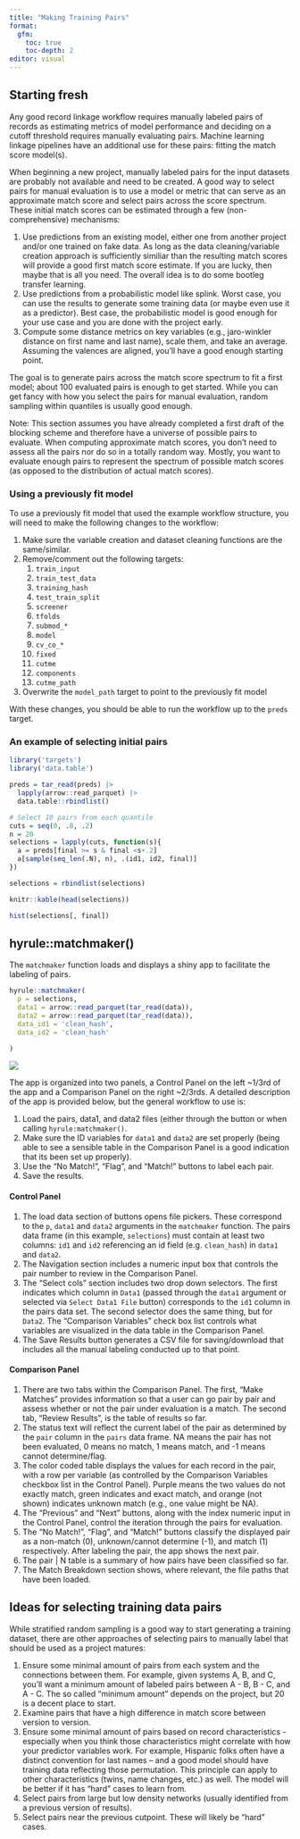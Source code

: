```yaml
---
title: "Making Training Pairs"
format: 
  gfm:
    toc: true
    toc-depth: 2
editor: visual
---
```


## Starting fresh

Any good record linkage workflow requires manually labeled pairs of records as estimating metrics of model performance and deciding on a cutoff threshold requires manually evaluating pairs. Machine learning linkage pipelines have an additional use for these pairs: fitting the match score model(s).

When beginning a new project, manually labeled pairs for the input datasets are probably not available and need to be created. A good way to select pairs for manual evaluation is to use a model or metric that can serve as an approximate match score and select pairs across the score spectrum. These initial match scores can be estimated through a few (non-comprehensive) mechanisms:

1.  Use predictions from an existing model, either one from another project and/or one trained on fake data. As long as the data cleaning/variable creation approach is sufficiently similiar than the resulting match scores will provide a good first match score estimate. If you are lucky, then maybe that is all you need. The overall idea is to do some bootleg transfer learning.
2.  Use predictions from a probabilistic model like splink. Worst case, you can use the results to generate some training data (or maybe even use it as a predictor). Best case, the probabilistic model is good enough for your use case and you are done with the project early.
3.  Compute some distance metrics on key variables (e.g., jaro-winkler distance on first name and last name), scale them, and take an average. Assuming the valences are aligned, you'll have a good enough starting point.

The goal is to generate pairs across the match score spectrum to fit a first model; about 100 evaluated pairs is enough to get started. While you can get fancy with how you select the pairs for manual evaluation, random sampling within quantiles is usually good enough.

Note: This section assumes you have already completed a first draft of the blocking scheme and therefore have a universe of possible pairs to evaluate. When computing approximate match scores, you don't need to assess all the pairs nor do so in a totally random way. Mostly, you want to evaluate enough pairs to represent the spectrum of possible match scores (as opposed to the distribution of actual match scores).

### Using a previously fit model

To use a previously fit model that used the example workflow structure, you will need to make the following changes to the workflow:

1.  Make sure the variable creation and dataset cleaning functions are the same/similar.
2.  Remove/comment out the following targets:
    1.  `train_input`
    2.  `train_test_data`
    3.  `training_hash`
    4.  `test_train_split`
    5.  `screener`
    6.  `tfolds`
    7.  `submod_*`
    8.  `model`
    9.  `cv_co_*`
    10. `fixed`
    11. `cutme`
    12. `components`
    13. `cutme_path`
3.  Overwrite the `model_path` target to point to the previously fit model

With these changes, you should be able to run the workflow up to the `preds` target.

### An example of selecting initial pairs

```r
library('targets')
library('data.table')

preds = tar_read(preds) |>
  lapply(arrow::read_parquet) |>
  data.table::rbindlist()

# Select 10 pairs from each quantile
cuts = seq(0, .8, .2)
n = 20
selections = lapply(cuts, function(s){
  a = preds[final >= s & final <s+.2]
  a[sample(seq_len(.N), n), .(id1, id2, final)]
})

selections = rbindlist(selections)

knitr::kable(head(selections))

hist(selections[, final])

```

## hyrule::matchmaker()

The `matchmaker` function loads and displays a shiny app to facilitate the labeling of pairs.

```r
hyrule::matchmaker(
  p = selections,
  data1 = arrow::read_parquet(tar_read(data)),
  data2 = arrow::read_parquet(tar_read(data)),
  data_id1 = 'clean_hash',
  data_id2 = 'clean_hash'
  
)
```

![](matchmaker.png)

The app is organized into two panels, a Control Panel on the left \~1/3rd of the app and a Comparison Panel on the right \~2/3rds. A detailed description of the app is provided below, but the general workflow to use is:

1.  Load the pairs, data1, and data2 files (either through the button or when calling `hyrule:matchmaker()`.
2.  Make sure the ID variables for `data1` and `data2` are set properly (being able to see a sensible table in the Comparison Panel is a good indication that its been set up properly).
3.  Use the "No Match!", "Flag", and "Match!" buttons to label each pair.
4.  Save the results.

#### Control Panel

1.  The load data section of buttons opens file pickers. These correspond to the `p`, `data1` and `data2` arguments in the `matchmaker` function. The pairs data frame (in this example, `selections`) must contain at least two columns: `id1` and `id2` referencing an id field (e.g. `clean_hash`) in `data1` and `data2`.
2.  The Navigation section includes a numeric input box that controls the pair number to review in the Comparison Panel.
3.  The "Select cols" section includes two drop down selectors. The first indicates which column in `Data1` (passed through the `data1` argument or selected via `Select Data1 File` button) corresponds to the `id1` column in the pairs data set. The second selector does the same thing, but for `Data2`. The "Comparison Variables" check box list controls what variables are visualized in the data table in the Comparison Panel.
4.  The Save Results button generates a CSV file for saving/download that includes all the manual labeling conducted up to that point.

#### Comparison Panel

1.  There are two tabs within the Comparison Panel. The first, "Make Matches" provides information so that a user can go pair by pair and assess whether or not the pair under evaluation is a match. The second tab, "Review Results", is the table of results so far.
2.  The status text will reflect the current label of the pair as determined by the `pair` column in the `pairs` data frame. NA means the pair has not been evaluated, 0 means no match, 1 means match, and -1 means cannot determine/flag.
3.  The color coded table displays the values for each record in the pair, with a row per variable (as controlled by the Comparison Variables checkbox list in the Control Panel). Purple means the two values do not exactly match, green indicates and exact match, and orange (not shown) indicates unknown match (e.g., one value might be NA).
4.  The "Previous" and "Next" buttons, along with the index numeric input in the Control Panel, control the iteration through the pairs for evaluation.
5.  The "No Match!", "Flag", and "Match!" buttons classify the displayed pair as a non-match (0), unknown/cannot determine (-1), and match (1) respectively. After labeling the pair, the app shows the next pair.
6.  The pair \| N table is a summary of how pairs have been classified so far.
7.  The Match Breakdown section shows, where relevant, the file paths that have been loaded.

## Ideas for selecting training data pairs

While stratified random sampling is a good way to start generating a training dataset, there are other approaches of selecting pairs to manually label that should be used as a project matures:

1.  Ensure some minimal amount of pairs from each system and the connections between them. For example, given systems A, B, and C, you'll want a minimum amount of labeled pairs between A - B, B - C, and A - C. The so called "minimum amount" depends on the project, but 20 is a decent place to start.
2.  Examine pairs that have a high difference in match score between version to version.
3.  Ensure some minimal amount of pairs based on record characteristics - especially when you think those characteristics might correlate with how your predictor variables work. For example, Hispanic folks often have a distinct convention for last names – and a good model should have training data reflecting those permutation. This principle can apply to other characteristics (twins, name changes, etc.) as well. The model will be better if it has "hard" cases to learn from.
4.  Select pairs from large but low density networks (usually identified from a previous version of results).
5.  Select pairs near the previous cutpoint. These will likely be "hard" cases.

